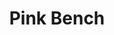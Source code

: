 ---
title: "Pink Bench"
meta_title: "Pink Bench craft"
description: "Craft de Pink Bench"
rank: "s"
draft: false
name: "Pink Bench"
recipe_img: "https://wiki.pokexgames.com/images/e/e8/Pink_Bench.png"
level: 105
craft_time: 7200
result: 1
value_npc: 1
ingredients:
  - name: "Drawing Clipboard"
    quantity: 5
    item_img: "https://wiki.pokexgames.com/images/3/36/Drawing_Clipboard.png"
    value_npc: 1
  - name: "Corrupted Magnet"
    quantity: 5
    item_img: "https://wiki.pokexgames.com/images/0/09/Corrupted-Magnet.gif"
    value_npc: 1
  - name: "Curly Pig Tail"
    quantity: 1
    item_img: "https://wiki.pokexgames.com/images/1/17/Curly_Pig_Tail.png"
    value_npc: 1
  - name: "Ice Crystal"
    quantity: 3
    item_img: "https://wiki.pokexgames.com/images/c/ca/Ice_Crystal.png"
    value_npc: 1
---